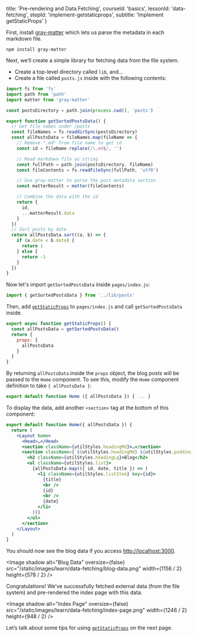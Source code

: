 
  title: 'Pre-rendering and Data Fetching',
  courseId: 'basics',
  lessonId: 'data-fetching',
  stepId: 'implement-getstaticprops',
  subtitle: 'Implement getStaticProps'
}

First, install [gray-matter](https://github.com/jonschlinkert/gray-matter) which lets us parse the metadata in each markdown file.

```shell
npm install gray-matter
```

Next, we’ll create a simple library for fetching data from the file system.

- Create a top-level directory called `lib`, and…
- Create a file called `posts.js` inside with the following contents:

```js
import fs from 'fs'
import path from 'path'
import matter from 'gray-matter'

const postsDirectory = path.join(process.cwd(), 'posts')

export function getSortedPostsData() {
  // Get file names under /posts
  const fileNames = fs.readdirSync(postsDirectory)
  const allPostsData = fileNames.map(fileName => {
    // Remove ".md" from file name to get id
    const id = fileName.replace(/\.md$/, '')

    // Read markdown file as string
    const fullPath = path.join(postsDirectory, fileName)
    const fileContents = fs.readFileSync(fullPath, 'utf8')

    // Use gray-matter to parse the post metadata section
    const matterResult = matter(fileContents)

    // Combine the data with the id
    return {
      id,
      ...matterResult.data
    }
  })
  // Sort posts by date
  return allPostsData.sort((a, b) => {
    if (a.date < b.date) {
      return 1
    } else {
      return -1
    }
  })
}
```

Now let's import `getSortedPostsData` inside `pages/index.js`:

```js
import { getSortedPostsData } from '../lib/posts'
```

Then, add [`getStaticProps`](/docs/basic-features/data-fetching#getstaticprops-static-generation) to `pages/index.js` and call `getSortedPostsData` inside.

```js
export async function getStaticProps() {
  const allPostsData = getSortedPostsData()
  return {
    props: {
      allPostsData
    }
  }
}
```

By returning `allPostsData` inside the `props` object, the blog posts will be passed to the `Home` component. To see this, modify the `Home` component definition to take `{ allPostsData }`:

```jsx
export default function Home ({ allPostsData }) { ... }
```

To display the data, add another `<section>` tag at the bottom of this component:

```jsx
export default function Home({ allPostsData }) {
  return (
    <Layout home>
      <Head>…</Head>
      <section className={utilStyles.headingMd}>…</section>
      <section className={`${utilStyles.headingMd} ${utilStyles.padding1px}`}>
        <h2 className={utilStyles.headingLg}>Blog</h2>
        <ul className={utilStyles.list}>
          {allPostsData.map(({ id, date, title }) => (
            <li className={utilStyles.listItem} key={id}>
              {title}
              <br />
              {id}
              <br />
              {date}
            </li>
          ))}
        </ul>
      </section>
    </Layout>
  )
}
```

You should now see the blog data if you access [http://localhost:3000](http://localhost:3000).

<Image
  shadow
  alt="Blog Data"
  oversize={false}
  src="/static/images/learn/data-fetching/blog-data.png"
  width={1156 / 2}
  height={578 / 2}
/>

Congratulations! We’ve successfully fetched external data (from the file system) and pre-rendered the index page with this data.

<Image
  shadow
  alt="Index Page"
  oversize={false}
  src="/static/images/learn/data-fetching/index-page.png"
  width={1246 / 2}
  height={948 / 2}
/>

Let’s talk about some tips for using [`getStaticProps`](/docs/basic-features/data-fetching#getstaticprops-static-generation) on the next page.

